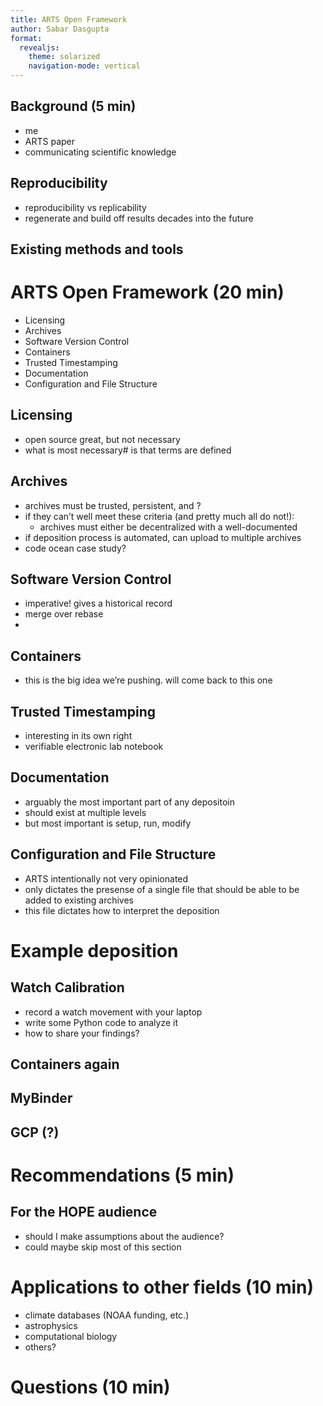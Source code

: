 ```yaml
---
title: ARTS Open Framework
author: Sabar Dasgupta
format: 
  revealjs:
    theme: solarized
    navigation-mode: vertical
---
```


## Background (5 min)
- me
- ARTS paper
- communicating scientific knowledge

## Reproducibility

- reproducibility vs replicability
- regenerate and build off results decades into the future

## Existing methods and tools

# ARTS Open Framework (20 min)

- Licensing
- Archives
- Software Version Control
- Containers 
- Trusted Timestamping
- Documentation
- Configuration and File Structure

## Licensing

- open source great, but not necessary
- what is most necessary#  is that terms are defined

## Archives

- archives must be trusted, persistent, and ?
- if they can't well meet these criteria (and pretty much all do not!):
	- archives must either be decentralized with a well-documented
- if deposition process is automated, can upload to multiple archives 
- code ocean case study?

## Software Version Control

- imperative! gives a historical record
- merge over rebase
- 

## Containers 

- this is the big idea we're pushing. will come back to this one

## Trusted Timestamping

- interesting in its own right
- verifiable electronic lab notebook

## Documentation

- arguably the most important part of any depositoin
- should exist at multiple levels
- but most important is setup, run, modify

## Configuration and File Structure

- ARTS intentionally not very opinionated
- only dictates the presense of a single file that should be able to be added to existing archives
- this file dictates how to interpret the deposition

# Example deposition

## Watch Calibration

- record a watch movement with your laptop
- write some Python code to analyze it
- how to share your findings?

## Containers again

## MyBinder

## GCP (?)

# Recommendations (5 min)

## For the HOPE audience

- should I make assumptions about the audience?
- could maybe skip most of this section

# Applications to other fields (10 min)

- climate databases (NOAA funding, etc.)
- astrophysics
- computational biology
- others?

# Questions (10 min)